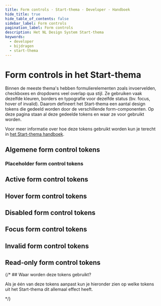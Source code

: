 ```yaml
---
title: Form controls · Start-thema · Developer · Handboek
hide_title: true
hide_table_of_contents: false
sidebar_label: Form controls
pagination_label: Form controls
description: Het NL Design System Start-thema
keywords:
  - developer
  - bijdragen
  - start-thema
---
```



# Form controls in het Start-thema

<Paragraph lead>
  Binnen de meeste thema's hebben formulierelementen zoals invoervelden, checkboxes en dropdowns veel overlap qua stijl.
  Ze gebruiken vaak dezelfde kleuren, borders en typografie voor dezelfde status (bv. focus, hover of invalid). Daarom
  defineert het Start-thema een aantal design tokens die gedeeld worden door de verschillende form-componenten. Op deze
  pagina staan al deze gedeelde tokens en waar ze voor gebruikt worden.
</Paragraph>

Voor meer informatie over hoe deze tokens gebruikt worden kun je terecht in [het Start-thema handboek](/handboek/huisstijl/themas/start-thema).

## Algemene form control tokens

<CommonDesignTokensTable type="form-control" maxPathLength={3} />

### Placeholder form control tokens

<CommonDesignTokensTable type="form-control" item="placeholder" />

## Active form control tokens

<CommonDesignTokensTable type="form-control" item="active" />

## Hover form control tokens

<CommonDesignTokensTable type="form-control" item="hover" />

## Disabled form control tokens

<CommonDesignTokensTable type="form-control" item="disabled" />

## Focus form control tokens

<CommonDesignTokensTable type="form-control" item="focus" />

## Invalid form control tokens

<CommonDesignTokensTable type="form-control" item="invalid" />

## Read-only form control tokens

<CommonDesignTokensTable type="form-control" item="read-only" />

{/\* ## Waar worden deze tokens gebruikt?

Als je één van deze tokens aanpast kun je hieronder zien op welke tokens uit het Start-thema dit allemaal effect heeft.

<TokenUses tokenType="form-control" /> */}

